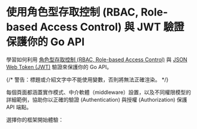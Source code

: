 
# 使用角色型存取控制 (RBAC, Role-based Access Control) 與 JWT 驗證保護你的 Go API

學習如何利用 [角色型存取控制 (RBAC, Role-based Access Control)](/authorization/role-based-access-control) 與 [JSON Web Token (JWT)](https://auth.wiki/jwt) 驗證來保護你的 Go API。

{/* 警告：標題或介紹文字中不能使用變數，否則將無法正確渲染。 */}

每個頁面都涵蓋實作模式、中介軟體（middleware）設置，以及不同權限模型的詳細範例，協助你以正確的驗證 (Authentication) 與授權 (Authorization) 保護 API 端點。

選擇你的框架開始體驗：

<MiniGallery />
